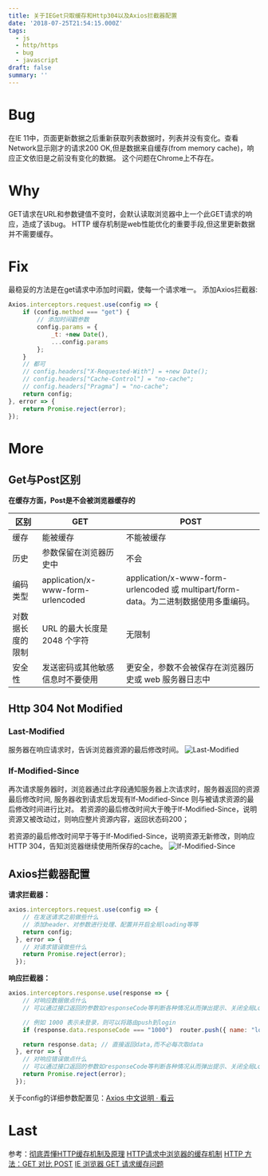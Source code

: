 ```yaml
---
title: 关于IEGet只取缓存和Http304以及Axios拦截器配置
date: '2018-07-25T21:54:15.000Z'
tags:
  - js
  - http/https
  - bug
  - javascript
draft: false
summary: ''
---
```


# Bug

在IE 11中，页面更新数据之后重新获取列表数据时，列表并没有变化。查看Network显示刚才的请求200 OK,但是数据来自缓存(from memory cache)，响应正文依旧是之前没有变化的数据。
这个问题在Chrome上不存在。

# Why

GET请求在URL和参数键值不变时，会默认读取浏览器中上一个此GET请求的响应，造成了该bug。
HTTP 缓存机制是web性能优化的重要手段,但这里更新数据并不需要缓存。


# Fix

最稳妥的方法是在get请求中添加时间戳，使每一个请求唯一。
添加Axios拦截器:

```javascript
Axios.interceptors.request.use(config => {
    if (config.method === "get") {
        // 添加时间戳参数
        config.params = {
            _t: +new Date(),
            ...config.params
        };
    }
    // 都可
    // config.headers["X-Requested-With"] = +new Date();
    // config.headers["Cache-Control"] = "no-cache";
    // config.headers["Pragma"] = "no-cache";
    return config;
}, error => {
    return Promise.reject(error);
});
```

# More

## Get与Post区别

**在缓存方面，Post是不会被浏览器缓存的**

|区别|GET|POST|
|--|--|--|
| 缓存  | 能被缓存 |  不能被缓存 |
| 历史  | 参数保留在浏览器历史中 |  不会 |
| 编码类型 |  application/x-www-form-urlencoded | application/x-www-form-urlencoded 或 multipart/form-data。为二进制数据使用多重编码。 |
| 对数据长度的限制  | URL 的最大长度是 2048 个字符 | 无限制 |
| 安全性  | 发送密码或其他敏感信息时不要使用 | 更安全，参数不会被保存在浏览器历史或 web 服务器日志中 |

## Http 304 Not Modified

### Last-Modified

服务器在响应请求时，告诉浏览器资源的最后修改时间。
![Last-Modified](http://static.simmzl.cn/last-modified.png)

### If-Modified-Since

再次请求服务器时，浏览器通过此字段通知服务器上次请求时，服务器返回的资源最后修改时间,
服务器收到请求后发现有If-Modified-Since 则与被请求资源的最后修改时间进行比对。
若资源的最后修改时间大于晚于If-Modified-Since，说明资源又被改动过，则响应整片资源内容，返回状态码200；

若资源的最后修改时间早于等于If-Modified-Since，说明资源无新修改，则响应HTTP 304，告知浏览器继续使用所保存的cache。
![If-Modified-Since](http://static.simmzl.cn/If-Modified-Since.png)

## Axios拦截器配置

**请求拦截器：**

```javascript
axios.interceptors.request.use(config => {
    // 在发送请求之前做些什么
    // 添加header、对参数进行处理、配置并开启全局loading等等
    return config;
  }, error => {
    // 对请求错误做些什么
    return Promise.reject(error);
  });
```

**响应拦截器：**

```javascript
axios.interceptors.response.use(response => {
    // 对响应数据做点什么
    // 可以通过接口返回的参数如responseCode等判断各种情况从而弹出提示、关闭全局Loading

    // 例如 1000 表示未登录，则可以将路由push到login
    if (response.data.responseCode === "1000")  router.push({ name: "login" });

    return response.data; // 直接返回data,而不必每次取data
  }, error => {
    // 对响应错误做点什么
    // 可以通过接口返回的参数如responseCode等判断各种情况从而弹出提示、关闭全局Loading
    return Promise.reject(error);
  });
```

关于config的详细参数配置见：[Axios 中文说明 · 看云](https://www.kancloud.cn/yunye/axios/234845)

# Last

参考：[彻底弄懂HTTP缓存机制及原理](https://www.cnblogs.com/chenqf/p/6386163.html)
[HTTP请求中浏览器的缓存机制](https://www.cnblogs.com/xuan52rock/p/4885282.html)
[HTTP 方法：GET 对比 POST](http://www.w3school.com.cn/tags/html_ref_httpmethods.asp)
[IE 浏览器 GET 请求缓存问题](https://blog.csdn.net/xiaoping0915/article/details/79145234)
